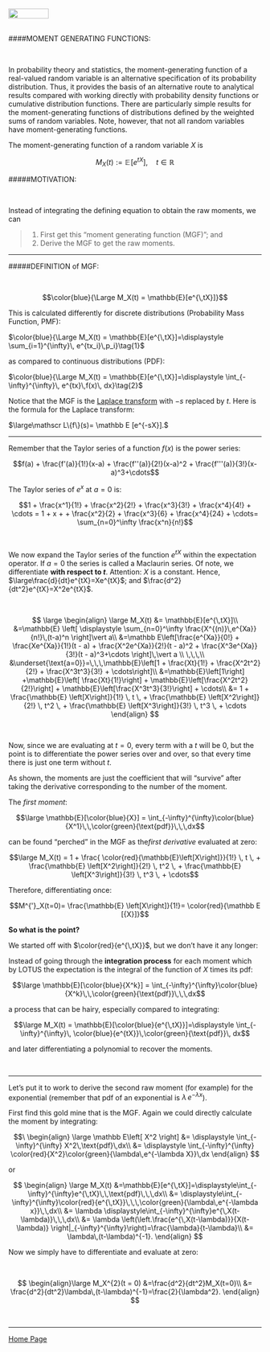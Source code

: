 <br>
<a href="http://rinterested.github.io/statistics/index.html">
<img HEIGHT="20" WIDTH="80" src="https://cloud.githubusercontent.com/assets/9312897/10556783/a27a26fa-745c-11e5-9b1a-2d5bd737387a.PNG"></a>
<br><br>



####MOMENT GENERATING FUNCTIONS:

<br>


In probability theory and statistics, the moment-generating function of a real-valued random variable is an alternative specification of its probability distribution. Thus, it provides the basis of an alternative route to analytical results compared with working directly with probability density functions or cumulative distribution functions. There are particularly simple results for the moment-generating functions of distributions defined by the weighted sums of random variables. Note, however, that not all random variables have moment-generating functions.

The moment-generating function of a random variable $X$ is

$$\displaystyle M_{X}(t):=\mathbb {E} \!\left[e^{tX}\right],\quad t\in \mathbb {R}$$

#####MOTIVATION:

<br>

Instead of integrating the defining equation to obtain the raw moments, we can 

>1. First get this "moment generating function (MGF)"; and 
2. Derive the MGF to get the raw moments.

---

#####DEFINITION of MGF:


<br>

$$\color{blue}{\Large M_X(t) = \mathbb{E}[e^{\,tX}]}$$

This is calculated differently for discrete distributions (Probability Mass Function, PMF):

$\color{blue}{\Large M_X(t) = \mathbb{E}[e^{\,tX}]=\displaystyle \sum_{i=1}^{\infty}\, e^{tx_i}\,p_i}\tag{1}$

as compared to continuous distributions (PDF):

$\color{blue}{\Large M_X(t) = \mathbb{E}[e^{\,tX}]=\displaystyle \int_{-\infty}^{\infty}\, e^{tx}\,f(x)\, dx}\tag{2}$


Notice that the MGF is the [Laplace transform](https://en.wikipedia.org/wiki/Laplace_transform#Probability_theory) with $-s$ replaced by $t$. Here is the formula for the Laplace transform:


$\large\mathscr L\{f\}(s)= \mathbb E [e^{-sX}].$


---

Remember that the Taylor series of a function $f(x)$ is the power series:

$$f(a) + \frac{f'(a)}{1!}(x-a) + \frac{f''(a)}{2!}(x-a)^2 + \frac{f'''(a)}{3!}(x-a)^3+\cdots$$

The Taylor series of $e^x$ at $a=0$ is:

$$1 + \frac{x^1}{1!} + \frac{x^2}{2!} + \frac{x^3}{3!} + \frac{x^4}{4!} + \cdots = 1 + x + + \frac{x^2}{2} + \frac{x^3}{6} + \frac{x^4}{24} + \cdots= \sum_{n=0}^\infty \frac{x^n}{n!}$$

<br>

We now expand the Taylor series of the function $e^{tX}$ within the expectation operator. If $a=0$ the series is called a Maclaurin series. Of note, we differentiate **with respect to $t$**. Attention: $X$ is a constant. Hence, $\large\frac{d}{dt}e^{tX}=Xe^{tX}$; and $\frac{d^2}{dt^2}e^{tX}=X^2e^{tX}$.

<br>

$$
\large \begin{align}
\large M_X(t) &= \mathbb{E}[e^{\,tX}]\\
&=\mathbb{E} \left[ \displaystyle \sum_{n=0}^\infty \frac{X^{(n)}\,e^{Xa}}{n!}\,(t-a)^n \right]\vert a\\ 
&=\mathbb E\left[\frac{e^{Xa}}{0!} + \frac{Xe^{Xa}}{1!}(t - a) + \frac{X^2e^{Xa}}{2!}(t - a)^2 + \frac{X^3e^{Xa}}{3!}(t - a)^3+\cdots \right]\,\vert a \\
\,\,\,\\ 
&\underset{\text{a=0}}=\,\,\,\mathbb{E}\left[1 + \frac{Xt}{1!} + \frac{X^2t^2}{2!} + \frac{X^3t^3}{3!} + \cdots\right]\\
&=\mathbb{E}\left[1\right] +\mathbb{E}\left[ \frac{Xt}{1!}\right] + \mathbb{E}\left[\frac{X^2t^2}{2!}\right] + \mathbb{E}\left[\frac{X^3t^3}{3!}\right] + \cdots\\
&= 1 +  \frac{\mathbb{E} \left[X\right]}{1!} \, t  \, +  \frac{\mathbb{E} \left[X^2\right]}{2!} \, t^2  \, +  \frac{\mathbb{E} \left[X^3\right]}{3!} \, t^3 \, + \cdots
\end{align}
$$

<br>

Now, since we are evaluating at $t=0$, every term with a $t$ will be $0$, but the point is to differentiate the power series over and over, so that every time there is just one term without $t$.  

As shown, the moments are just the coefficient that will "survive" after taking the derivative corresponding to the number of the moment.


The *first moment*:

$$\large \mathbb{E}[\color{blue}{X}] = \int_{-\infty}^{\infty}\color{blue}{X^1}\,\,\color{green}{\text{pdf}}\,\,\,dx$$

can be found "perched" in the MGF as  the*first derivative* evaluated at zero:

$$\large M_X(t) = 1 +  \frac{ \color{red}{\mathbb{E}\left[X\right]}}{1!} \, t  \, +  \frac{\mathbb{E} \left[X^2\right]}{2!} \, t^2  \, +  \frac{\mathbb{E} \left[X^3\right]}{3!} \, t^3 \, + \cdots$$

Therefore, differentiating once:

$$M^{'}_X(t=0)= \frac{\mathbb{E} \left[X\right]}{1!}= \color{red}{\mathbb E [{X}]}$$

**So what is the point?** 

We started off with $\color{red}{e^{\,tX}}$, but we don't have it any longer: 

Instead of going through the **integration process** for each moment which by LOTUS the expectation is the integral of the function of $X$ times its pdf:

$$\large \mathbb{E}[\color{blue}{X^k}] = \int_{-\infty}^{\infty}\color{blue}{X^k}\,\,\color{green}{\text{pdf}}\,\,\,dx$$

a process that can be hairy, especially compared to integrating:

$$\large M_X(t) = \mathbb{E}[\color{blue}{e^{\,tX}}]=\displaystyle \int_{-\infty}^{\infty}\, \color{blue}{e^{tX}}\,\color{green}{\text{pdf}}\, dx$$

and later differentiating a polynomial to recover the moments.

<br>

---

Let's put it to work to derive the second raw moment (for example) for the exponential (remember that pdf of an exponential is $\lambda\,e^{-\lambda x}$).

First find this gold mine that is the MGF. Again we could directly calculate the moment by integrating:

$$\
\begin{align}
\large \mathbb E\left[ X^2 \right] &= \displaystyle \int_{-\infty}^{\infty} X^2\,\text{pdf}\,dx\\
&= \displaystyle \int_{-\infty}^{\infty} \color{red}{X^2}\color{green}{\lambda\,e^{-\lambda X}}\,dx
\end{align}
$$

or

$$
\begin{align}
\large M_X(t) &=\mathbb{E}[e^{\,tX}]=\displaystyle\int_{-\infty}^{\infty}e^{\,tX}\,\,\text{pdf}\,\,\,dx\\
&= \displaystyle\int_{-\infty}^{\infty}\color{red}{e^{\,tX}}\,\,\,\color{green}{\lambda\,e^{-\lambda x}}\,\,dx\\ 
&= \lambda \displaystyle\int_{-\infty}^{\infty}e^{\,X(t-\lambda)}\,\,\,dx\\
&= \lambda \left(\left.\frac{e^{\,X(t-\lambda)}}{X(t-\lambda)} \right|_{-\infty}^{\infty}\right)=\frac{\lambda}{t-\lambda}\\ 
&= \lambda\,(t-\lambda)^{-1}.
\end{align}
$$


Now we simply have to differentiate and evaluate at zero:

<br>

$$
\begin{align}\large M_X^{2}(t = 0) &=\frac{d^2}{dt^2}M_X(t=0)\\
&= \frac{d^2}{dt^2}\lambda\,(t-\lambda)^{-1}=\frac{2}{\lambda^2}.
\end{align}
$$

<br>

---

<a href="http://rinterested.github.io/statistics/index.html">Home Page</a>
